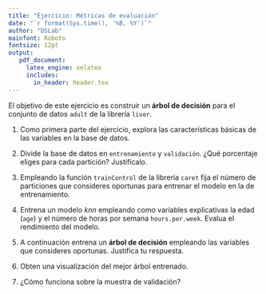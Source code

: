 ```yaml
---
title: "Ejercicio: Métricas de evaluación"
date: "`r format(Sys.time(), '%B, %Y')`"
author: "DSLab"
mainfont: Roboto
fontsize: 12pt
output:
   pdf_document:
     latex_engine: xelatex
     includes:
       in_header: header.tex    
---
```


El objetivo de este ejercicio es construir un **árbol de decisión** para el conjunto de datos `adult` de la librería `liver`.

1. Como primera parte del ejercicio, explora las características básicas de las variables en la base de datos.

2. Divide la base de datos en `entrenamiento` y `validación`. ¿Qué porcentaje eliges para cada partición? Justifícalo.

3. Empleando la función `trainControl` de la librería `caret` fija el número de particiones que consideres oportunas para entrenar el modelo en la de entrenamiento.

4. Entrena un modelo *knn* empleando como variables explicativas la edad (`age`) y el número de horas por semana `hours.per.week`. Evalua el rendimiento del modelo.

5. A continuación entrena un **árbol de decisión** empleando las variables que consideres oportunas. Justifica tu respuesta. 

6. Obten una visualización del mejor árbol entrenado.

7. ¿Cómo funciona sobre la muestra de validación?
